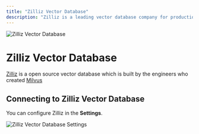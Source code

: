 ```yaml
---
title: "Zilliz Vector Database"
description: "Zilliz is a leading vector database company for production-ready AI which is built by the engineers who created Milvus"
---
```



<Image
  src="/images/anythingllm-setup/vector-database-configuration/cloud/zilliz/header-image.png"
  height={1080}
  width={1920}
  quality={100}
  alt="Zilliz Vector Database"
/>

# Zilliz Vector Database

[Zilliz](https://zilliz.com/) is a open source vector database which is built by the engineers who created [Milvus](https://milvus.io/)

## Connecting to Zilliz Vector Database

You can configure Zilliz in the **Settings**.

<Image
  src="/images/anythingllm-setup/vector-database-configuration/cloud/zilliz/zilliz-vectordb.png"
  height={1080}
  width={1920}
  quality={100}
  alt="Zilliz Vector Database Settings"
/>
